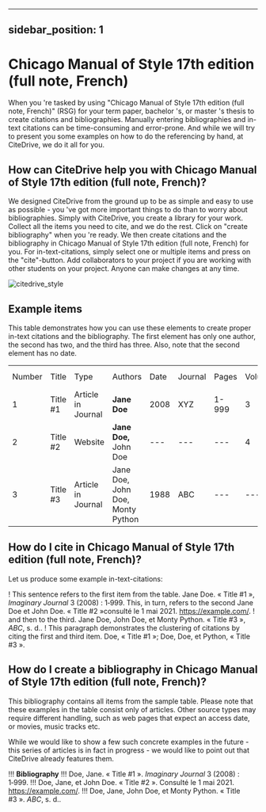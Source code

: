 
---
sidebar_position: 1
---

# Chicago Manual of Style 17th edition (full note, French)

When you 're tasked by using "Chicago Manual of Style 17th edition (full note, French)" (RSG) for your term paper, bachelor 's, or master 's thesis to create citations and bibliographies.
Manually entering bibliographies and in-text citations can be time-consuming and error-prone. And while we will try to present you some examples on how to do the referencing by hand, at CiteDrive, we do it all for you.

<!---
## About  Chicago Manual of Style 17th edition (full note, French)

* Title: Chicago Manual of Style 17th edition (full note, French)
* Short Title (Id): RSG)
* Authors: Chicago Manual of Style 17th edition (full note, French)
* Download: Chicago Manual of Style 17th edition (full note, French)
 --->

## How can CiteDrive help you with Chicago Manual of Style 17th edition (full note, French)?

We designed CiteDrive from the ground up to be as simple and easy to use as possible - you 've got more important things to do than to worry about bibliographies. Simply with CiteDrive, you create a library for your work. Collect all the items you need to cite, and we do the rest. Click on "create bibliography" when you 're ready. We then create citations and the bibliography in Chicago Manual of Style 17th edition (full note, French) for you. For in-text-citations, simply select one or multiple items and press on the "cite"-button. Add collaborators to your project if you are working with other students on your project. Anyone can make changes at any time.


![citedrive_style](images/chicago-manual-of-style-17th-edition-full-note-french.svg "Choose Chicago Manual of Style 17th edition (full note, French) in the CiteDrive App")


## Example items

This table demonstrates how you can use these elements to create proper in-text citations and the bibliography. The first element has only one author, the second has two, and the third has three. Also, note that the second element has no date.


<table>
  <tr>
   <td>Number
   </td>
   <td>Title
   </td>
   <td>Type
   </td>
   <td>Authors
   </td>
   <td>Date
   </td>
   <td>Journal
   </td>
   <td>Pages
   </td>
   <td>Volume
   </td>
   <td>Issue
   </td>
   <td>Access Date
   </td>
  </tr>
  <tr>
   <td>1
   </td>
   <td>Title #1
   </td>
   <td>Article in Journal
   </td>
   <td><strong>Jane Doe</strong>
   </td>
   <td>2008
   </td>
   <td>XYZ
   </td>
   <td>1-999
   </td>
   <td>3
   </td>
   <td>2
   </td>
   <td>--
   </td>
  </tr>
  <tr>
   <td>
2
   </td>
   <td>Title #2
   </td>
   <td>Website
   </td>
   <td><strong>Jane Doe, </strong>John Doe
   </td>
   <td>---
   </td>
   <td>---
   </td>
   <td>---
   </td>
   <td>4
   </td>
   <td>---
   </td>
   <td>2020-05-01
   </td>
  </tr>
  <tr>
   <td>3
   </td>
   <td>Title #3
   </td>
   <td>Article in Journal
   </td>
   <td>Jane Doe, John Doe, Monty Python
   </td>
   <td>1988
   </td>
   <td>ABC
   </td>
   <td>---
   </td>
   <td>---
   </td>
   <td>16
   </td>
   <td>---
   </td>
  </tr>
</table>



## How do I cite in  Chicago Manual of Style 17th edition (full note, French)?

Let us produce some example in-text-citations:

! This sentence refers to the first item from the table. Jane Doe. « Title #1 », <i>Imaginary Journal</i> 3 (2008) : 1‑999. This, in turn, refers to the second Jane Doe et John  Doe. « Title #2 »consulté le 1 mai 2021. https://example.com/.
! and then to the third.  Jane Doe, John Doe, et Monty Python. « Title #3 », <i>ABC</i>, s. d..
! This paragraph demonstrates the clustering of citations by citing the first and third item. Doe, « Title #1 »; Doe, Doe, et Python, « Title #3 ».



## How do I create a bibliography in Chicago Manual of Style 17th edition (full note, French)?

This bibliography contains all items from the sample table. Please note that these examples in the table consist only of articles. Other source types may require different handling, such as web pages that expect an access date, or movies, music tracks etc.

While we would like to show a few such concrete examples in the future - this series of articles is in fact in progress - we would like to point out that CiteDrive already features them.


!!! **Bibliography**
!!! Doe, Jane. « Title #1 ». <i>Imaginary Journal</i> 3 (2008) : 1‑999.
!!! Doe, Jane, et John  Doe. « Title #2 ». Consulté le 1 mai 2021. https://example.com/.
!!! Doe, Jane, John Doe, et Monty Python. « Title #3 ». <i>ABC</i>, s. d..


```
        
